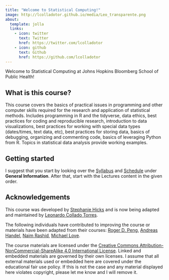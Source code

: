 ```yaml
---
title: "Welcome to Statistical Computing!"
image: http://lcolladotor.github.io/media/Leo_transparente.png
about:
  template: jolla
  links:
    - icon: twitter
      text: Twitter
      href: https://twitter.com/lcolladotor
    - icon: github
      text: Github
      href: https://github.com/lcolladotor
---
```


Welcome to Statistical Computing at Johns Hopkins Bloomberg School of Public Health!

## What is this course?

This course covers the basics of practical issues in programming and other computer skills required for the research and application of statistical methods. Includes programming in R and the tidyverse, data ethics, best practices for coding and reproducible research, introduction to data visualizations, best practices for working with special data types (dates/times, text data, etc), best practices for storing data, basics of debugging, organizing and commenting code, basics of leveraging Python from R. Topics in statistical data analysis provide working examples.

## Getting started

I suggest that you start by looking over the [Syllabus](syllabus.qmd) and [Schedule](schedule.qmd) under **General Information**. After that, start with the Lectures content in the given order.

## Acknowledgements

This course was developed by [Stephanie Hicks](https://www.stephaniehicks.com) and is now being adapted and maintained by [Leonardo Collado Torres](http://lcolladotor.github.io/).

The following individuals have contributed to improving the course or materials have been adapted from their courses: [Roger D. Peng](https://github.com/rdpeng), [Andreas Handel](https://www.andreashandel.com), [Naim Rashid](https://naimurashid.github.io), [Michael Love](https://github.com/mikelove).

The course materials are licensed under the [Creative Commons Attribution-NonCommercial-ShareAlike 4.0 International License](https://creativecommons.org/licenses/by-nc-sa/4.0/). Linked and embedded materials are governed by their own licenses. I assume that all external materials used or embedded here are covered under the educational fair use policy. If this is not the case and any material displayed here violates copyright, please let me know and I will remove it.

